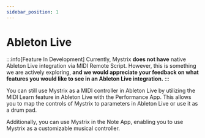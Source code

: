 ```yaml
---
sidebar_position: 1
---
```



# Ableton Live

:::info[Feature In Development]
Currently, Mystrix **does not have** native Ableton Live integration via MIDI Remote Script. However, this is something we are actively exploring, **and we would <DocLink to="/docs/Support/ConnectWithUs">appreciate your feedback</DocLink> on what features you would like to see in an Ableton Live integration.**
:::

You can still use Mystrix as a MIDI controller in Ableton Live by utilizing the MIDI Learn feature in Ableton Live with the <DocLink to="/docs/MatrixOS/Applications/Performance">Performance App</DocLink>. This allows you to map the controls of Mystrix to parameters in Ableton Live or use it as a drum pad.

Additionally, you can use Mystrix in the <DocLink to="/docs/MatrixOS/Applications/Note">Note App</DocLink>, enabling you to use Mystrix as a customizable musical controller.
